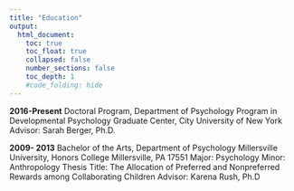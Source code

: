 ```yaml
---
title: "Education"
output:
  html_document:
    toc: true
    toc_float: true
    collapsed: false
    number_sections: false
    toc_depth: 1
    #code_folding: hide
---
```


**2016-Present**	Doctoral Program, Department of Psychology
Program in Developmental Psychology
Graduate Center, City University of New York
Advisor: Sarah Berger, Ph.D.  

**2009- 2013**		Bachelor of the Arts, Department of Psychology 
Millersville University, Honors College
Millersville, PA 17551
Major: Psychology
Minor: Anthropology 
Thesis Title: The Allocation of Preferred and Nonpreferred Rewards among Collaborating Children Advisor: Karena Rush, Ph.D
